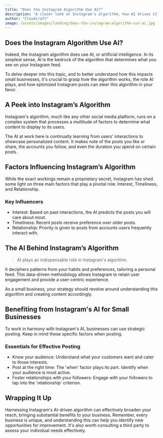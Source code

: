 ```yaml
---
title: "Does the Instagram Algorithm Use AI?"
description: "A closer look at Instagram's algorithm, how AI drives it, and what it means for small businesses on the platform."
author: "Cloudcraft"
image: /assets/images/landing/does-the-instagram-algorithm-use-ai.jpg
---
```


## Does the Instagram Algorithm Use AI?

Indeed, the Instagram algorithm does use AI, or artificial intelligence. In its simplest sense, AI is the bedrock of the algorithm that determines what you see on your Instagram feed.

To delve deeper into this topic, and to better understand how this impacts small businesses, it's crucial to grasp how the algorithm works, the role AI plays, and how optimized Instagram posts can steer this algorithm in your favor.

<ServicesBlurb />

## A Peek into Instagram’s Algorithm

Instagram's algorithm, much like any other social media platform, runs on a complex system that processes a multitude of factors to determine what content to display to its users.

The AI at work here is continually learning from users' interactions to showcase personalized content. It makes note of the posts you like or share, the accounts you follow, and even the duration you spend on certain posts.

## Factors Influencing Instagram’s Algorithm

While the exact workings remain a proprietary secret, Instagram has shed some light on three main factors that play a pivotal role: Interest, Timeliness, and Relationship.

### Key Influencers

 * Interest: Based on past interactions, the AI predicts the posts you will care about most.
 * Timeliness: Recent posts receive preference over older posts.
 * Relationship: Priority is given to posts from accounts users frequently interact with.

<GetStartedBlurb />

## The AI Behind Instagram’s Algorithm 

<blockquote>AI plays an indispensable role in Instagram's algorithm.</blockquote>

It deciphers patterns from your habits and preferences, tailoring a personal feed. This data-driven methodology allows Instagram to retain user engagement and provide a user-centric experience. 

As a small business, your strategy should revolve around understanding this algorithm and creating content accordingly.

## Benefiting from Instagram's AI for Small Businesses 

To work in harmony with Instagram's AI, businesses can use strategic posting. Keep in mind these specific factors when posting.

### Essentials for Effective Posting 

 * Know your audience: Understand what your customers want and cater to those interests. 
 * Post at the right time: The 'when' factor plays its part. Identify when your audience is most active. 
 * Foster relationships with your followers: Engage with your followers to tap into the 'relationship' criterion. 

## Wrapping It Up

Harnessing Instagram's AI-driven algorithm can effectively broaden your reach, bringing substantial benefits to your business. Remember, every business is unique, and understanding this can help you identify new opportunities for improvement. It's also worth consulting a third party to assess your individual needs effectively.